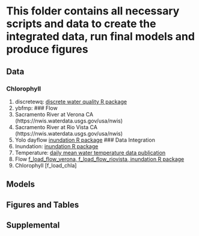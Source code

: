 # This folder contains all necessary scripts and data to create the integrated data, run final models and produce figures 

## Data

### Chlorophyll
1. discretewq: [discrete water quality R package](https://portal.edirepository.org/nis/dataviewer?packageid=edi.731.5&entityid=6c5f35b1d316e39c8de0bfadfb3c9692)
2. ybfmp: []()
### Flow
1. Sacramento River at Verona CA (https://nwis.waterdata.usgs.gov/usa/nwis)
2. Sacramento River at Rio Vista CA (https://nwis.waterdata.usgs.gov/usa/nwis)
3. Yolo dayflow [inundation R package](https://github.com/goertler/inundation)
### Data Integration
1. Inundation: [inundation R package](https://github.com/goertler/inundation)
2. Temperature: [daily mean water temperature data publication](https://portal.edirepository.org/nis/mapbrowse?packageid=edi.1178.2)
3. Flow [f_load_flow_verona, f_load_flow_riovista, inundation R package](https://github.com/goertler/inundation)
4. Chlorophyll [f_load_chla]

## Models

## Figures and Tables

## Supplemental 
